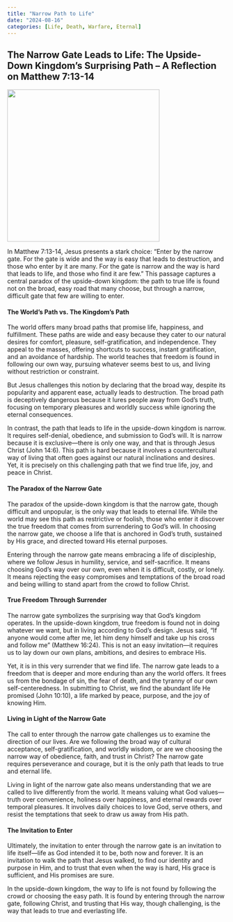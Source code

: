 ```yaml
---
title: "Narrow Path to Life"
date: "2024-08-16"
categories: [Life, Death, Warfare, Eternal]
---
```


## The Narrow Gate Leads to Life: The Upside-Down Kingdom’s Surprising Path – A Reflection on Matthew 7:13-14

![](twogates.webp){fig-align="center" width="350"}

In Matthew 7:13-14, Jesus presents a stark choice: “Enter by the narrow gate. For the gate is wide and the way is easy that leads to destruction, and those who enter by it are many. For the gate is narrow and the way is hard that leads to life, and those who find it are few.” This passage captures a central paradox of the upside-down kingdom: the path to true life is found not on the broad, easy road that many choose, but through a narrow, difficult gate that few are willing to enter.

#### The World’s Path vs. The Kingdom’s Path

The world offers many broad paths that promise life, happiness, and fulfillment. These paths are wide and easy because they cater to our natural desires for comfort, pleasure, self-gratification, and independence. They appeal to the masses, offering shortcuts to success, instant gratification, and an avoidance of hardship. The world teaches that freedom is found in following our own way, pursuing whatever seems best to us, and living without restriction or constraint.

But Jesus challenges this notion by declaring that the broad way, despite its popularity and apparent ease, actually leads to destruction. The broad path is deceptively dangerous because it lures people away from God’s truth, focusing on temporary pleasures and worldly success while ignoring the eternal consequences.

In contrast, the path that leads to life in the upside-down kingdom is narrow. It requires self-denial, obedience, and submission to God’s will. It is narrow because it is exclusive—there is only one way, and that is through Jesus Christ (John 14:6). This path is hard because it involves a countercultural way of living that often goes against our natural inclinations and desires. Yet, it is precisely on this challenging path that we find true life, joy, and peace in Christ.

#### The Paradox of the Narrow Gate

The paradox of the upside-down kingdom is that the narrow gate, though difficult and unpopular, is the only way that leads to eternal life. While the world may see this path as restrictive or foolish, those who enter it discover the true freedom that comes from surrendering to God’s will. In choosing the narrow gate, we choose a life that is anchored in God’s truth, sustained by His grace, and directed toward His eternal purposes.

Entering through the narrow gate means embracing a life of discipleship, where we follow Jesus in humility, service, and self-sacrifice. It means choosing God’s way over our own, even when it is difficult, costly, or lonely. It means rejecting the easy compromises and temptations of the broad road and being willing to stand apart from the crowd to follow Christ.

#### True Freedom Through Surrender

The narrow gate symbolizes the surprising way that God’s kingdom operates. In the upside-down kingdom, true freedom is found not in doing whatever we want, but in living according to God’s design. Jesus said, “If anyone would come after me, let him deny himself and take up his cross and follow me” (Matthew 16:24). This is not an easy invitation—it requires us to lay down our own plans, ambitions, and desires to embrace His.

Yet, it is in this very surrender that we find life. The narrow gate leads to a freedom that is deeper and more enduring than any the world offers. It frees us from the bondage of sin, the fear of death, and the tyranny of our own self-centeredness. In submitting to Christ, we find the abundant life He promised (John 10:10), a life marked by peace, purpose, and the joy of knowing Him.

#### Living in Light of the Narrow Gate

The call to enter through the narrow gate challenges us to examine the direction of our lives. Are we following the broad way of cultural acceptance, self-gratification, and worldly wisdom, or are we choosing the narrow way of obedience, faith, and trust in Christ? The narrow gate requires perseverance and courage, but it is the only path that leads to true and eternal life.

Living in light of the narrow gate also means understanding that we are called to live differently from the world. It means valuing what God values—truth over convenience, holiness over happiness, and eternal rewards over temporal pleasures. It involves daily choices to love God, serve others, and resist the temptations that seek to draw us away from His path.

#### The Invitation to Enter

Ultimately, the invitation to enter through the narrow gate is an invitation to life itself—life as God intended it to be, both now and forever. It is an invitation to walk the path that Jesus walked, to find our identity and purpose in Him, and to trust that even when the way is hard, His grace is sufficient, and His promises are sure.

In the upside-down kingdom, the way to life is not found by following the crowd or choosing the easy path. It is found by entering through the narrow gate, following Christ, and trusting that His way, though challenging, is the way that leads to true and everlasting life.
